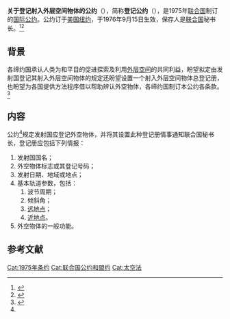 {{Infobox treaty
|name=登记公约
|long_name=关于登记射入外层空间物体的公约
|date_signed=1975年1月14日
|date_effective=1976年9月15日
|location_signed=[[美国|美国]][[纽约|纽约]]
|depositor=[[联合国|联合国]]秘书长
|languages=英文<br>法文<br>中文<br>俄文<br>西班牙文<br>阿拉伯文
|signatories=3
|parties=69(2020)<ref>{{Cite web|title=STATUS OF INTERNATIONAL AGREEMENTS RELATING TO ACTIVITIES IN OUTER SPACE AS AT 1 JANUARY 2020|url=https://www.unoosa.org/documents/pdf/spacelaw/treatystatus/TreatiesStatus-2020E.pdf|publisher=United Nations Office for Outer Space Affairs|language=en|accessdate=2020-12-16|archive-date=2020-10-26|archive-url=https://web.archive.org/web/20201026211257/https://www.unoosa.org/documents/pdf/spacelaw/treatystatus/TreatiesStatus-2020E.pdf|dead-url=no}}</ref>
|wikisource=关于登记射入外层空间物体的公约
}}

'''关于登记射入外层空间物体的公约'''（{{lang-en|Convention on the Registration of Objects Launched into Outer Space}}），简称'''登记公约'''（{{lang-en|Registration Convention}}），是1975年[[联合国|联合国]]制订的[[国际公约|国际公约]]。公约订于[[美国|美国]][[纽约|纽约]]，于1976年9月15日生效，保存人是[[联合国|联合国]]秘书长。<ref>{{Cite web|title=关于登记射入外层空间物体的公约|publisher=中华人民共和国-条约数据库|url=http://treaty.mfa.gov.cn/Treaty/web/detail1.jsp?objid=1531876061662|language=zh-hans|accessdate=2020-12-16|archive-date=2021-10-14|archive-url=https://web.archive.org/web/20211014040217/http://treaty.mfa.gov.cn/Treaty/web/detail1.jsp?objid=1531876061662|dead-url=no}}</ref><ref>{{Cite web|title=Convention on Registration of Objects Launched into Outer Space|publisher=United Nations Office for Outer Space Affairs|url=https://www.unoosa.org/oosa/en/ourwork/spacelaw/treaties/introregistration-convention.html|language=en|accessdate=2020-12-16|archive-date=2020-11-15|archive-url=https://web.archive.org/web/20201115224025/http://unoosa.org/oosa/en/ourwork/spacelaw/treaties/introregistration-convention.html|dead-url=no}}</ref>

== 背景 ==
各缔约国承认人类为和平目的促进探索及利用[[外层空间|外层空间]]的共同利益，盼望拟定由发射国登记其射入外层空间物体的规定还盼望设置一个射入外层空间物体总登记册，也盼望为各国提供方法程序借以帮助辨认外空物体，各缔约国制订本公约各条款。<ref name=":0">{{Cite web|title=关于登记射入外层空间物体的公约|publisher=中华人民共和国-条约数据库|url=http://treaty.mfa.gov.cn/tykfiles/20180718/1531876061662.pdf|language=zh-hans|accessdate=2020-12-16|archive-date=2022-03-02|archive-url=https://web.archive.org/web/20220302101005/http://treaty.mfa.gov.cn/tykfiles/20180718/1531876061662.pdf|dead-url=no}}</ref>

== 内容 ==
公约<ref name=":0"/>规定发射国应登记外空物体，并将其设置此种登记册情事通知联合国秘书长，登记册应包括下列情报：
# 发射国国名；
# 外空物体标志或其登记号码；
# 发射日期、地域或地点；
# 基本轨道参数，包括：
## 波节周期；
## 倾斜角；
## [[远地点|远地点]]；
## [[近地点|近地点]]。
# 外空物体的一般功能。

== 参考文献 ==
{{reflist}}
{{航天}}
[[Cat:1975年条约|Cat:1975年条约]]
[[Cat:联合国公约和盟约|Cat:联合国公约和盟约]]
[[Cat:太空法|Cat:太空法]]
